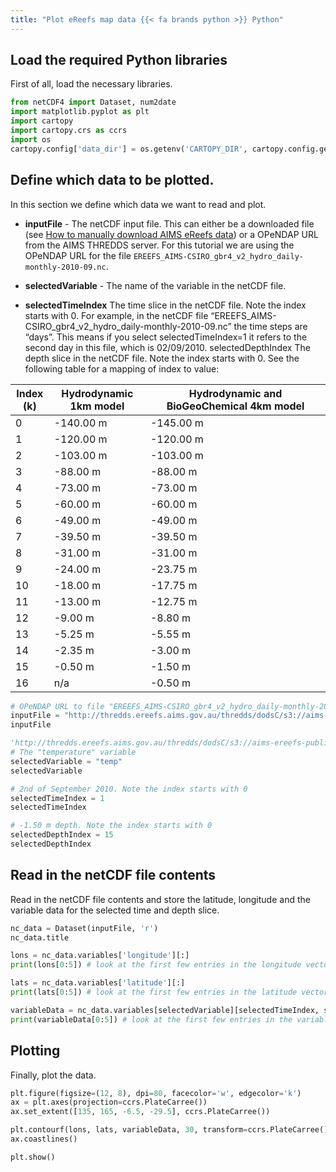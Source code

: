 ---
title: "Plot eReefs map data {{< fa brands python >}} Python"
---

## Load the required Python libraries

First of all, load the necessary libraries.

```{python}
from netCDF4 import Dataset, num2date
import matplotlib.pyplot as plt
import cartopy
import cartopy.crs as ccrs
import os
cartopy.config['data_dir'] = os.getenv('CARTOPY_DIR', cartopy.config.get('data_dir'))
```

## Define which data to be plotted.

In this section we define which data we want to read and plot.

* **inputFile** - The netCDF input file. This can either be a downloaded file (see [How to manually download AIMS eReefs data](https://ereefs.aims.gov.au/ereefs-aims/help/how-to-manually-download-aims-ereefs-data)) or a OPeNDAP URL from the AIMS THREDDS server. For this tutorial we are using the OPeNDAP URL for the file `EREEFS_AIMS-CSIRO_gbr4_v2_hydro_daily-monthly-2010-09.nc`.

* **selectedVariable** - The name of the variable in the netCDF file.

* **selectedTimeIndex** The time slice in the netCDF file. Note the index starts with 0. For example, in the netCDF file "EREEFS_AIMS-CSIRO_gbr4_v2_hydro_daily-monthly-2010-09.nc" the time steps are "days". This means if you select selectedTimeIndex=1 it refers to the second day in this file, which is 02/09/2010.
selectedDepthIndex The depth slice in the netCDF file. Note the index starts with 0. See the following table for a mapping of index to value:

| Index (k) | Hydrodynamic 1km model | Hydrodynamic and BioGeoChemical 4km model |
| --------- | ---------------------- | ----------------------------------------- |
| 0         | -140.00 m              | -145.00 m                                 |
| 1         | -120.00 m              | -120.00 m                                 |
| 2         | -103.00 m              | -103.00 m                                 |
| 3         | -88.00 m               | -88.00 m                                  |
| 4         | -73.00 m               | -73.00 m                                  |
| 5         | -60.00 m               | -60.00 m                                  |
| 6         | -49.00 m               | -49.00 m                                  |
| 7         | -39.50 m               | -39.50 m                                  |
| 8         | -31.00 m               | -31.00 m                                  |
| 9         | -24.00 m               | -23.75 m                                  |
| 10        | -18.00 m               | -17.75 m                                  |
| 11        | -13.00 m               | -12.75 m                                  |
| 12        | -9.00 m                | -8.80 m                                   |
| 13        | -5.25 m                | -5.55 m                                   |
| 14        | -2.35 m                | -3.00 m                                   |
| 15        | -0.50 m                | -1.50 m                                   |
| 16        | n/a                    | -0.50 m                                   |

```{python}
# OPeNDAP URL to file "EREEFS_AIMS-CSIRO_gbr4_v2_hydro_daily-monthly-2010-09.nc". Hydrodynamic 4km model, daily data for the month September 2010
inputFile = "http://thredds.ereefs.aims.gov.au/thredds/dodsC/s3://aims-ereefs-public-prod/derived/ncaggregate/ereefs/gbr4_v2/daily-monthly/EREEFS_AIMS-CSIRO_gbr4_v2_hydro_daily-monthly-2010-09.nc"
inputFile
```

```{python}
'http://thredds.ereefs.aims.gov.au/thredds/dodsC/s3://aims-ereefs-public-prod/derived/ncaggregate/ereefs/gbr4_v2/daily-monthly/EREEFS_AIMS-CSIRO_gbr4_v2_hydro_daily-monthly-2010-09.nc'
# The "temperature" variable
selectedVariable = "temp"
selectedVariable
```

```{python}
# 2nd of September 2010. Note the index starts with 0
selectedTimeIndex = 1
selectedTimeIndex
```

```{python}
# -1.50 m depth. Note the index starts with 0
selectedDepthIndex = 15
selectedDepthIndex
```

## Read in the netCDF file contents

Read in the netCDF file contents and store the latitude, longitude and the variable data for the selected time and depth slice.

```{python}
nc_data = Dataset(inputFile, 'r')
nc_data.title
```

```{python}
lons = nc_data.variables['longitude'][:]
print(lons[0:5]) # look at the first few entries in the longitude vector
```

```{python}
lats = nc_data.variables['latitude'][:]
print(lats[0:5]) # look at the first few entries in the latitude vector
```

```{python}
variableData = nc_data.variables[selectedVariable][selectedTimeIndex, selectedDepthIndex, :, :]
print(variableData[0:5]) # look at the first few entries in the variable data
```

## Plotting
Finally, plot the data.

```{python}
plt.figure(figsize=(12, 8), dpi=80, facecolor='w', edgecolor='k')
ax = plt.axes(projection=ccrs.PlateCarree())
ax.set_extent([135, 165, -6.5, -29.5], ccrs.PlateCarree())

plt.contourf(lons, lats, variableData, 30, transform=ccrs.PlateCarree())
ax.coastlines()

plt.show()
```



